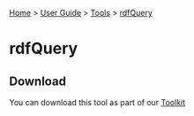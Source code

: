 [[Home]] > [[User Guide]] > [[UserGuide/Tools|Tools]] > [[UserGuide/Tools/rdfQuery|rdfQuery]]

= rdfQuery =



== Download ==

You can download this tool as part of our [[http://www.dotnetrdf.org?content.asp?pageID=Download%20dotNetRDF%20Toolkit%20for%20Windows|Toolkit]]